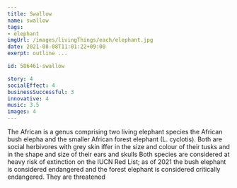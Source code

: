 ```yaml
---
title: Swallow
name: swallow
tags: 
- elephant 
imgUrl: /images/livingThings/each/elephant.jpg
date: 2021-08-08T11:01:22+09:00
exerpt: outline ...

id: 586461-swallow

story: 4
socialEffect: 4
businessSuccessful: 3
innovative: 4
music: 3.5 
images: 4
---
```



The African is a genus comprising two living elephant species  the African bush elepha and the smaller African forest elephant (L. cyclotis). Both are social herbivores with grey skin iffer in the size and colour of their tusks and in the shape and size of their ears and skulls Both species are considered at heavy risk of extinction on the IUCN Red List; as of 2021 the bush elephant is considered endangered and the forest elephant is considered critically endangered. They are threatened